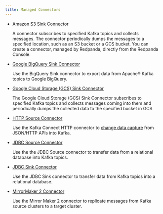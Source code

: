 ```yaml
---
title: Managed Connectors
---
```


<head>
    <meta name="title" content="Managed Connectors | Redpanda Docs"/>
    <meta name="description" content="Connectors provide a framework for streaming data into and out of Redpanda."/>
</head>

- [Amazon S3 Sink Connector](../managed-connectors/create-s3-sink-connector)

    A connector subscribes to specified Kafka topics and collects messages. The
    connector periodically dumps the messages to a specified location, such as an
    S3 bucket or a GCS bucket. You can create a connector, managed by Redpanda,
    directly from the Redpanda Console.

- [Google BigQuery Sink Connector](../managed-connectors/create-bigquery-sink-connector)

    Use the BigQuery Sink connector to export data from Apache® Kafka
    topics to Google BigQuery.

- [Google Cloud Storage (GCS) Sink Connector](../managed-connectors/create-gcs-sink-connector)

    The Google Cloud Storage (GCS) Sink Connector subscribes to specified Kafka
    topics and collects messages coming into them and periodically dumps the
    collected data to the specified bucket in GCS.

- [HTTP Source Connector](../managed-connectors/create-http-source-connector)

    Use the Kafka Connect HTTP connector to [change data capture](https://github.com/castorm/kafka-connect-http/blob/master/docs/Change_Data_Capture.md)
    from JSON/HTTP APIs into Kafka.

- [JDBC Source Connector](../managed-connectors/create-jdbc-source-connector)

    Use the the JDBC Source connector to transfer data from a relational database into
    Kafka topics.

- [JDBC Sink Connector](../managed-connectors/create-jdbc-sink-connector)

    Use the JDBC Sink connector to transfer data from Kafka topics into a
    relational database.

- [MirrorMaker 2 Connector](../managed-connectors/create-mm2-connector)

    Use the Mirror Maker 2 connector to replicate messages from Kafka source
    clusters to a target cluster.
